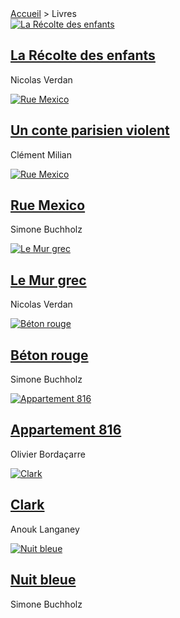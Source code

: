 <div className="books">
  <nav className="breadcrumbs">
    <a href="/">Accueil</a> > <span className="current">Livres</span>
  </nav>

  <div className="ProductList">
    <article className="Product">
      <a href="/fr/p/la-recolte-des-enfants">
        <img
          src="/la-recolte-des-enfants.cover.jpg"
          alt="La Récolte des enfants"
          className="Product-cover-image"
        />
      </a>
      <h1 className="Product-title">
        <a href="/fr/p/la-recolte-de-enfants">La Récolte des enfants</a>
      </h1>
      <p className="Product-author">Nicolas Verdan</p>
    </article>    
    <article className="Product">
      <a href="/fr/p/un-conte-parisien-violent">
        <img
          src="/un-conte-parisien-violent.cover.jpg"
          alt="Rue Mexico"
          className="Product-cover-image"
        />
      </a>
      <h1 className="Product-title">
        <a href="/fr/p/un-conte-parisien-violent">Un conte parisien violent</a>
      </h1>
      <p className="Product-author">Clément Milian</p>
    </article>
    <article className="Product">
      <a href="/fr/p/rue-mexico">
        <img
          src="/rue-mexico.cover.jpg"
          alt="Rue Mexico"
          className="Product-cover-image"
        />
      </a>
      <h1 className="Product-title">
        <a href="/fr/p/rue-mexico">Rue Mexico</a>
      </h1>
      <p className="Product-author">Simone Buchholz</p>
    </article>
    <article className="Product">
      <a href="/fr/p/le-mur-grec">
        <img
          src="/le-mur-grec.cover.jpg"
          alt="Le Mur grec"
          className="Product-cover-image"
        />
      </a>
      <h1 className="Product-title">
        <a href="/fr/p/le-mur-grec">Le Mur grec</a>
      </h1>
      <p className="Product-author">Nicolas Verdan</p>
    </article>
    <article className="Product">
      <a href="/fr/p/beton-rouge">
        <img
          src="/beton-rouge.cover.jpg"
          alt="Béton rouge"
          className="Product-cover-image"
        />
      </a>
      <h1 className="Product-title">
        <a href="/fr/p/beton-rouge">Béton rouge</a>
      </h1>
      <p className="Product-author">Simone Buchholz</p>
    </article>
    <article className="Product">
      <a href="/fr/p/appartement-816">
        <img
          src="/appartement-816.cover.jpg"
          alt="Appartement 816"
          className="Product-cover-image"
        />
      </a>
      <h1 className="Product-title">
        <a href="/fr/p/appartement-816">Appartement 816</a>
      </h1>
      <p className="Product-author">Olivier Bordaçarre</p>
    </article>
    <article className="Product">
      <a href="/fr/p/clark">
        <img
          src="/clark.cover.jpg"
          alt="Clark"
          className="Product-cover-image"
        />
      </a>
      <h1 className="Product-title">
        <a href="/fr/p/clark">Clark</a>
      </h1>
      <p className="Product-author">Anouk Langaney</p>
    </article>
    <article className="Product">
      <a href="/fr/p/nuit-bleue">
        <img
          src="/nuit-bleue.cover.jpg"
          alt="Nuit bleue"
          className="Product-cover-image"
        />
      </a>
      <h1 className="Product-title">
        <a href="/fr/p/nuit-bleue">Nuit bleue</a>
      </h1>
      <p className="Product-author">Simone Buchholz</p>
    </article>
  </div>
</div>

